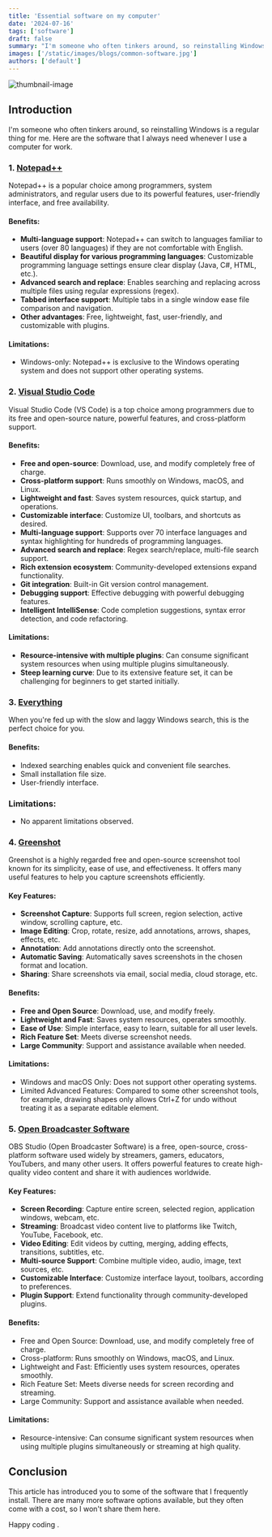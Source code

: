 ```yaml
---
title: 'Essential software on my computer'
date: '2024-07-16'
tags: ['software']
draft: false
summary: "I'm someone who often tinkers around, so reinstalling Windows is a regular thing for me. Here are the software that I always need whenever I use a computer for work."
images: ['/static/images/blogs/common-software.jpg']
authors: ['default']
---
```



![thumbnail-image](/static/images/blogs/common-software.jpg)

<UnsplashPhotoInfo photoURL="https://unsplash.com/@iyussugiharto" author="iyussugiharto" />

## Introduction

I'm someone who often tinkers around, so reinstalling Windows is a regular thing for me. Here are the software that I always need whenever I use a computer for work.

### 1. [Notepad++](https://notepad-plus-plus.org/downloads/)

Notepad++ is a popular choice among programmers, system administrators, and regular users due to its powerful features, user-friendly interface, and free availability.

#### Benefits:

- **Multi-language support**: Notepad++ can switch to languages familiar to users (over 80 languages) if they are not comfortable with English.
- **Beautiful display for various programming languages**: Customizable programming language settings ensure clear display (Java, C#, HTML, etc.).
- **Advanced search and replace**: Enables searching and replacing across multiple files using regular expressions (regex).
- **Tabbed interface support**: Multiple tabs in a single window ease file comparison and navigation.
- **Other advantages**: Free, lightweight, fast, user-friendly, and customizable with plugins.

#### Limitations:

- Windows-only: Notepad++ is exclusive to the Windows operating system and does not support other operating systems.

### 2. [Visual Studio Code](https://code.visualstudio.com/)

Visual Studio Code (VS Code) is a top choice among programmers due to its free and open-source nature, powerful features, and cross-platform support.

#### Benefits:

- **Free and open-source**: Download, use, and modify completely free of charge.
- **Cross-platform support**: Runs smoothly on Windows, macOS, and Linux.
- **Lightweight and fast**: Saves system resources, quick startup, and operations.
- **Customizable interface**: Customize UI, toolbars, and shortcuts as desired.
- **Multi-language support**: Supports over 70 interface languages and syntax highlighting for hundreds of programming languages.
- **Advanced search and replace**: Regex search/replace, multi-file search support.
- **Rich extension ecosystem**: Community-developed extensions expand functionality.
- **Git integration**: Built-in Git version control management.
- **Debugging support**: Effective debugging with powerful debugging features.
- **Intelligent IntelliSense**: Code completion suggestions, syntax error detection, and code refactoring.

#### Limitations:

- **Resource-intensive with multiple plugins**: Can consume significant system resources when using multiple plugins simultaneously.
- **Steep learning curve**: Due to its extensive feature set, it can be challenging for beginners to get started initially.

### 3. [Everything](https://www.voidtools.com/)

When you're fed up with the slow and laggy Windows search, this is the perfect choice for you.

#### Benefits:

- Indexed searching enables quick and convenient file searches.
- Small installation file size.
- User-friendly interface.

### Limitations:

- No apparent limitations observed.

### 4. [Greenshot](https://getgreenshot.org/)

Greenshot is a highly regarded free and open-source screenshot tool known for its simplicity, ease of use, and effectiveness. It offers many useful features to help you capture screenshots efficiently.

#### Key Features:

- **Screenshot Capture**: Supports full screen, region selection, active window, scrolling capture, etc.
- **Image Editing**: Crop, rotate, resize, add annotations, arrows, shapes, effects, etc.
- **Annotation**: Add annotations directly onto the screenshot.
- **Automatic Saving**: Automatically saves screenshots in the chosen format and location.
- **Sharing**: Share screenshots via email, social media, cloud storage, etc.

#### Benefits:

- **Free and Open Source**: Download, use, and modify freely.
- **Lightweight and Fast**: Saves system resources, operates smoothly.
- **Ease of Use**: Simple interface, easy to learn, suitable for all user levels.
- **Rich Feature Set**: Meets diverse screenshot needs.
- **Large Community**: Support and assistance available when needed.

#### Limitations:

- Windows and macOS Only: Does not support other operating systems.
- Limited Advanced Features: Compared to some other screenshot tools, for example, drawing shapes only allows Ctrl+Z for undo without treating it as a separate editable element.

### 5. [Open Broadcaster Software](https://obsproject.com/)

OBS Studio (Open Broadcaster Software) is a free, open-source, cross-platform software used widely by streamers, gamers, educators, YouTubers, and many other users. It offers powerful features to create high-quality video content and share it with audiences worldwide.

#### Key Features:

- **Screen Recording**: Capture entire screen, selected region, application windows, webcam, etc.
- **Streaming**: Broadcast video content live to platforms like Twitch, YouTube, Facebook, etc.
- **Video Editing**: Edit videos by cutting, merging, adding effects, transitions, subtitles, etc.
- **Multi-source Support**: Combine multiple video, audio, image, text sources, etc.
- **Customizable Interface**: Customize interface layout, toolbars, according to preferences.
- **Plugin Support**: Extend functionality through community-developed plugins.

#### Benefits:

- Free and Open Source: Download, use, and modify completely free of charge.
- Cross-platform: Runs smoothly on Windows, macOS, and Linux.
- Lightweight and Fast: Efficiently uses system resources, operates smoothly.
- Rich Feature Set: Meets diverse needs for screen recording and streaming.
- Large Community: Support and assistance available when needed.

#### Limitations:

- Resource-intensive: Can consume significant system resources when using multiple plugins simultaneously or streaming at high quality.

## Conclusion

This article has introduced you to some of the software that I frequently install.
There are many more software options available, but they often come with a cost, so I won't share them here.

Happy coding <Twemoji emoji="clinking-beer-mugs" />.
